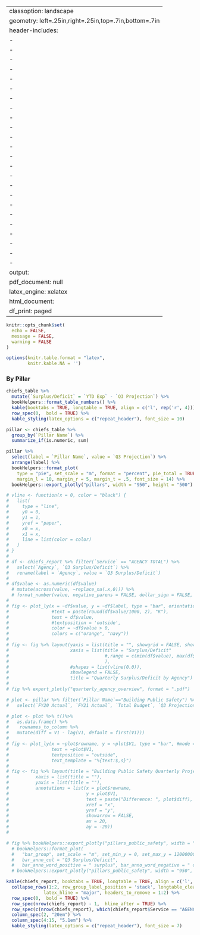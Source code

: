 
---
classoption: landscape
geometry: left=.25in,right=.25in,top=.7in,bottom=.7in
header-includes:
- \usepackage{helvet}
- \renewcommand\familydefault{\sfdefault}
- \usepackage[T1]{fontenc}
- \usepackage{booktabs}
- \usepackage{longtable}
- \usepackage{array}
- \usepackage{fancyhdr}
- \usepackage{makecell}
- \usepackage{multirow}
- \usepackage{wrapfig}
- \usepackage{float}
- \usepackage{colortbl}
- \usepackage{tabu}
- \usepackage{threeparttable}
- \usepackage{threeparttablex}
- \usepackage[normalem]{ulem}
- \usepackage{makecell}
- \usepackage{lastpage}
- \usepackage{lipsum}
- \pagestyle{fancy}
- \fancyhead[C]{Fiscal 20`r params$fy` Operating Budget Surplus/Deficit Projection}
- \fancyhead[R]{Quarter `r params$qt`}
- \fancyfoot[C]{\footnotesize Page \thepage\, of\, \pageref*{LastPage}}
- \renewcommand{\headrulewidth}{0pt}
output:
  pdf_document: null
  latex_engine: xelatex
  html_document:
    df_print: paged
---

```r
knitr::opts_chunk$set(
  echo = FALSE,
  message = FALSE,
  warning = FALSE
)

options(knitr.table.format = "latex",
        knitr.kable.NA = '')
```

### By Pillar

```r

chiefs_table %>%
  mutate(`Surplus/Deficit` = `YTD Exp` - `Q3 Projection`) %>%
  bookHelpers::format_table_numbers() %>%
  kable(booktabs = TRUE, longtable = TRUE, align = c('l', rep('r', 4))) %>%
  row_spec(0,  bold = TRUE) %>%
  kable_styling(latex_options = c("repeat_header"), font_size = 10)
```

```r
pillar <- chiefs_table %>%
  group_by(`Pillar Name`) %>%
  summarize_if(is.numeric, sum)

pillar %>% 
  select(label = `Pillar Name`, value = `Q3 Projection`) %>%
  arrange(label) %>%
  bookHelpers::format_plot(
    type = "pie", set_scale = "m", format = "percent", pie_total = TRUE, margin_b = 20,
    margin_l = 10, margin_r = 5, margin_t = .5, font_size = 14) %>%
  bookHelpers::export_plotly("pillars", width = "950", height = "500")
```
<!-- \newpage -->
```r
# vline <- function(x = 0, color = "black") {
#   list(
#     type = "line", 
#     y0 = 0, 
#     y1 = 1, 
#     yref = "paper",
#     x0 = x, 
#     x1 = x, 
#     line = list(color = color)
#   )
# }
# 
# df <- chiefs_report %>% filter(`Service` == "AGENCY TOTAL") %>%
#   select(`Agency`, `Q3 Surplus/Deficit`) %>%
#   rename(label = `Agency`, value = `Q3 Surplus/Deficit`)
# 
# df$value <- as.numeric(df$value) 
  # mutate(across(value, ~replace_na(.x,0))) %>%
  # format_number(value, negative_parens = FALSE, dollar_sign = FALSE, suffix = "none", scale = NULL)
# 
# fig <- plot_ly(x = ~df$value, y = ~df$label, type = "bar", orientation = "h", 
#                #text = paste(round(df$value/1000, 2), "K"),
#                text = df$value,
#                #textposition = 'outside',
#                color = ~df$value > 0, 
#                colors = c("orange", "navy"))
# 
# fig <- fig %>% layout(yaxis = list(title = "", showgrid = FALSE, showline = FALSE, showticklabels = TRUE),
#                       xaxis = list(title = "Surplus/Deficit" 
#                                    #,range = c(min(df$value), max(df$value)*1.15)
#                                    ),
#                       #shapes = list(vline(0.0)),
#                       showlegend = FALSE,
#                       title = "Quarterly Surplus/Deficit by Agency")
# 
# fig %>% export_plotly("quarterly_agency_overview", format = ".pdf")
```
<!-- \newpage -->
```r

# plot <- pillar %>% filter(`Pillar Name`=="Building Public Safety") %>%
#   select(`FY20 Actual`, `FY21 Actual`, `Total Budget`, `Q3 Projection`) 

# plot <- plot %>% t()%>%
#   as.data.frame() %>%
#    rownames_to_column %>%
#   mutate(diff = V1 - lag(V1, default = first(V1)))
# 
# fig <- plot_ly(x = ~plot$rowname, y = ~plot$V1, type = "bar", #mode = "text",
#                text = ~plot$V1, 
#                textposition = "outside",
#                text_template = "%{text:$,s}")
# 
# fig <- fig %>% layout(title = "Building Public Safety Quarterly Projection",
#          xaxis = list(title = ""),
#          yaxis = list(title = ""),
#          annotations = list(x = plot$rowname,
#                             y = plot$V1,
#                             text = paste("Difference: ", plot$diff),
#                             xref = "x",
#                             yref = "y",
#                             showarrow = FALSE,
#                             ax = 20,
#                             ay = -20))
# 

# fig %>% bookHelpers::export_plotly("pillars_public_safety", width = "950", height = "500")
  # bookHelpers::format_plot(
  #   "bar_group", set_scale = "m", set_min_y = 0, set_max_y = 1200000000,  margin_b = 50, 
  #   bar_anno_col = "Q3 Surplus/Deficit", 
  #   bar_anno_word_positive = " surplus", bar_anno_word_negative = " deficit") %>%
  # bookHelpers::export_plotly("pillars_public_safety", width = "950", height = "500")
```

<!-- \newpage -->
<!-- ```{r, fig.align = "center", fig.height=2} -->
<!-- pillar %>% filter(`Pillar Name`=="Prioritizing Our Youth") %>% -->
<!--   select(label = -`YTD Exp`) %>% -->
<!--   bookHelpers::format_plot( -->
<!--     "bar_group", set_scale = "m", set_min_y = 0, set_max_y = 500000000,  margin_b = 50,  -->
<!--     bar_anno_col = "Q2 Surplus/Deficit",  -->
<!--     bar_anno_word_positive = " surplus", bar_anno_word_negative = " deficit") %>% -->
<!--   bookHelpers::export_plotly("pillars_youth", width = "950", height = "500") -->
<!-- ``` -->
<!-- \newpage -->

<!-- ```{r, fig.align = "center", fig.height=2} -->
<!-- pillar %>% filter(`Pillar Name`=="Clean and Healthy Communities") %>% -->
<!--   select(label = -`YTD Exp`) %>% -->
<!--   bookHelpers::format_plot( -->
<!--     "bar_group", set_scale = "m", set_min_y = 0, set_max_y = 400000000,  margin_b = 50,  -->
<!--     bar_anno_col = "Q2 Surplus/Deficit",  -->
<!--     bar_anno_word_positive = " surplus", bar_anno_word_negative = " deficit") %>% -->
<!--   bookHelpers::export_plotly("pillars_clean", width = "950", height = "500") -->
<!-- ``` -->
<!-- \newpage -->

<!-- ```{r, fig.align = "center", fig.height=2} -->
<!-- pillar %>% filter(`Pillar Name`=="Responsible Stewardship of City Resources") %>% -->
<!--   select(label = -`YTD Exp`) %>% -->
<!--   bookHelpers::format_plot( -->
<!--     "bar_group", set_scale = "m", set_min_y = 0, set_max_y = 225000000,  margin_b = 50,  -->
<!--     bar_anno_col = "Q2 Surplus/Deficit",  -->
<!--     bar_anno_word_positive = " surplus", bar_anno_word_negative = " deficit") %>% -->
<!--   bookHelpers::export_plotly("pillars_resources", width = "950", height = "500") -->
<!-- ``` -->
<!-- \newpage -->

<!-- ```{r, fig.align = "center", fig.height=2} -->
<!-- pillar %>% filter(`Pillar Name`=="Equitable Neighborhood Development") %>% -->
<!--   select(label = -`YTD Exp`) %>% -->
<!--   bookHelpers::format_plot( -->
<!--     "bar_group", set_scale = "m", set_min_y = 0, set_max_y = 100000000,  margin_b = 50,  -->
<!--     bar_anno_col = "Q2 Surplus/Deficit",  -->
<!--     bar_anno_word_positive = " surplus", bar_anno_word_negative = " deficit") %>% -->
<!--   bookHelpers::export_plotly("pillars_equity", width = "950", height = "500") -->
<!-- ``` -->
<!-- \newpage -->

<!-- ```{r, fig.align = "center", fig.height=2} -->
<!-- pillar %>% filter(`Pillar Name`=="Other") %>% -->
<!--   select(label = -`YTD Exp`) %>% -->
<!--   bookHelpers::format_plot( -->
<!--     "bar_group", set_scale = "m", set_min_y = 0, set_max_y = 400000000,  margin_b = 50,  -->
<!--     bar_anno_col = "Q2 Surplus/Deficit",  -->
<!--     bar_anno_word_positive = " surplus", bar_anno_word_negative = " deficit") %>% -->
<!--   bookHelpers::export_plotly("pillars_other", width = "950", height = "500") -->
<!-- ``` -->
<!-- \newpage -->

<!-- ```{r, fig.align = "center"} -->
<!-- #troubleshoot -->
<!-- #pillar %>% filter(is.na(`Pillar Name`)) %>% -->
<!-- #  select(label = `Pillar Name`, `Total Budget`, `Q2 Projection`, `Q2 Surplus/Deficit`) %>% -->
<!-- #  bookHelpers::format_plot( -->
<!-- #    "bar_group", set_scale = "m", set_min_y = 0, set_max_y = 50000000,  margin_b = 50,  -->
<!-- #    bar_anno_col = "Q2 Surplus/Deficit",  -->
<!-- #    bar_anno_word_positive = " surplus", bar_anno_word_negative = " deficit") %>% -->
<!-- #  bookHelpers::export_plotly("pillars_other", width = "950", height = "500") -->
<!-- ``` -->
\newpage
```r
kable(chiefs_report, booktabs = TRUE, longtable = TRUE, align = c('l', 'l', rep('r', 12))) %>%
  collapse_rows(1:2, row_group_label_position = 'stack', longtable_clean_cut = FALSE,
              latex_hline = "major", headers_to_remove = 1:2) %>%
  row_spec(0,  bold = TRUE) %>%
  row_spec(nrow(chiefs_report) - 1,  hline_after = TRUE) %>%
  row_spec(c(nrow(chiefs_report), which(chiefs_report$Service == "AGENCY TOTAL")), bold = TRUE) %>%
  column_spec(2, "20em") %>%
  column_spec(4:15, "5.1em") %>%
  kable_styling(latex_options = c("repeat_header"), font_size = 7)

```